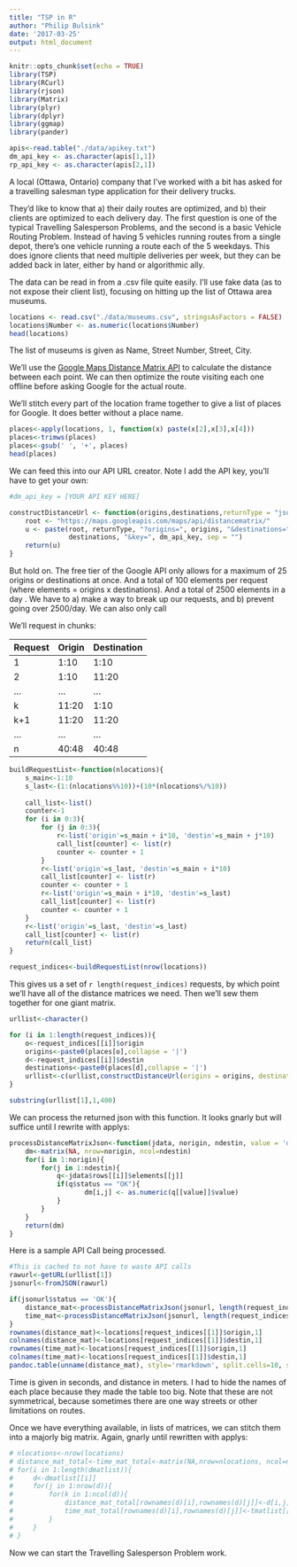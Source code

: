 ```yaml
---
title: "TSP in R"
author: "Philip Bulsink"
date: '2017-03-25'
output: html_document
---
```


```r
knitr::opts_chunk$set(echo = TRUE)
library(TSP)
library(RCurl)
library(rjson)
library(Matrix)
library(plyr)
library(dplyr)
library(ggmap)
library(pander)

apis<-read.table("./data/apikey.txt")
dm_api_key <- as.character(apis[1,1])
rp_api_key <- as.character(apis[2,1])
```

A local (Ottawa, Ontario) company that I've worked with a bit has asked for a travelling salesman type application for their delivery trucks. 

They'd like to know that a) their daily routes are optimized, and b) their clients are optimized to each delivery day. The first question is one of the typical Travelling Salesperson Problems, and the second is a basic Vehicle Routing Problem. Instead of having 5 vehicles running routes from a single depot, there's one vehicle running a route each of the 5 weekdays. This does ignore clients that need multiple deliveries per week, but they can be added back in later, either by hand or algorithmic ally. 

The data can be read in from a .csv file quite easily. I'll use fake data (as to not expose their client list), focusing on hitting up the list of Ottawa area museums. 

```r
locations <- read.csv("./data/museums.csv", stringsAsFactors = FALSE)
locations$Number <- as.numeric(locations$Number)
head(locations)
```

The list of museums is given as Name, Street Number, Street, City. 

We'll use the [Google Maps Distance Matrix API](https://developers.google.com/maps/documentation/distance-matrix/) to calculate the distance between each point. We can then optimize the route visiting each one offline before asking Google for the actual route. 

We'll stitch every part of the location frame together to give a list of places for Google. It does better without a place name.

```r
places<-apply(locations, 1, function(x) paste(x[2],x[3],x[4]))
places<-trimws(places)
places<-gsub(' ', '+', places)
head(places)
```

We can feed this into our API URL creator. Note I add the API key, you'll have to get your own:

```r
#dm_api_key = [YOUR API KEY HERE]

constructDistanceUrl <- function(origins,destinations,returnType = "json") {
    root <- "https://maps.googleapis.com/maps/api/distancematrix/"
    u <- paste(root, returnType, "?origins=", origins, "&destinations=",
               destinations, "&key=", dm_api_key, sep = "")
    return(u)
}
```

But hold on. The free tier of the Google API only allows for a maximum of 25 origins or destinations at once. And a total of 100 elements per request (where elements = origins x destinations). And a total of 2500 elements in a day . We have to a) make a way to break up our requests, and b) prevent going over 2500/day.  We can also only call 

We'll request in chunks:

| Request | Origin | Destination |
|---------|--------|-------------|
| 1 | 1:10 | 1:10 |
| 2 | 1:10 | 11:20 |
| ... | ... | ... |
| k | 11:20 | 1:10 |
| k+1 | 11:20 | 11:20 |
| ... | ... | ... |
| n | 40:48 | 40:48 |

```r
buildRequestList<-function(nlocations){
    s_main<-1:10
    s_last<-(1:(nlocations%%10))+(10*(nlocations%/%10))
    
    call_list<-list()
    counter<-1
    for (i in 0:3){
        for (j in 0:3){
            r<-list('origin'=s_main + i*10, 'destin'=s_main + j*10)
            call_list[counter] <- list(r)
            counter <- counter + 1
        }
        r<-list('origin'=s_last, 'destin'=s_main + i*10)
        call_list[counter] <- list(r)
        counter <- counter + 1
        r<-list('origin'=s_main + i*10, 'destin'=s_last)
        call_list[counter] <- list(r)
        counter <- counter + 1
    }
    r<-list('origin'=s_last, 'destin'=s_last)
    call_list[counter] <- list(r)
    return(call_list)
}

request_indices<-buildRequestList(nrow(locations))
```

This gives us a set of `r length(request_indices)` requests, by which point we'll have all of the distance matrices we need. Then we'll sew them together for one giant matrix.

```r
urllist<-character()

for (i in 1:length(request_indices)){
    o<-request_indices[[i]]$origin
    origins<-paste0(places[o],collapse = '|')
    d<-request_indices[[i]]$destin
    destinations<-paste0(places[d],collapse = '|')
    urllist<-c(urllist,constructDistanceUrl(origins = origins, destinations = destinations))
}

substring(urllist[1],1,400)
```

We can process the returned json with this function. It looks gnarly but will suffice until I rewrite with applys:
```r
processDistanceMatrixJson<-function(jdata, norigin, ndestin, value = 'distance'){
    dm<-matrix(NA, nrow=norigin, ncol=ndestin)
    for(i in 1:norigin){
        for(j in 1:ndestin){
            q<-jdata$rows[[i]]$elements[[j]]
            if(q$status == "OK"){
                   dm[i,j] <- as.numeric(q[[value]]$value)
            }
        }
    }
    return(dm)
}
```

Here is a sample API Call being processed.
```r
#This is cached to not have to waste API calls
rawurl<-getURL(urllist[1])
jsonurl<-fromJSON(rawurl)
```

```r
if(jsonurl$status == 'OK'){
    distance_mat<-processDistanceMatrixJson(jsonurl, length(request_indices[[1]]$origin), length(request_indices[[1]]$destin), 'distance')
    time_mat<-processDistanceMatrixJson(jsonurl, length(request_indices[[1]]$origin), length(request_indices[[1]]$destin), 'duration')
}
rownames(distance_mat)<-locations[request_indices[[1]]$origin,1]
colnames(distance_mat)<-locations[request_indices[[1]]$destin,1]
rownames(time_mat)<-locations[request_indices[[1]]$origin,1]
colnames(time_mat)<-locations[request_indices[[1]]$destin,1]
pandoc.table(unname(distance_mat), style='rmarkdown', split.cells=10, split.table=Inf)
```

Time is given in seconds, and distance in meters. I had to hide the names of each place because they made the table too big. Note that these are not symmetrical, because sometimes there are one way streets or other limitations on routes. 

Once we have everything available, in lists of matrices, we can stitch them into a majorly big matrix. Again, gnarly until rewritten with applys:
```r
# nlocations<-nrow(locations)
# distance_mat_total<-time_mat_total<-matrix(NA,nrow=nlocations, ncol=nlocations)
# for(i in 1:length(dmatlist)){
#     d<-dmatlist[[i]]
#     for(j in 1:nrow(d)){
#         for(k in 1:ncol(d)){
#             distance_mat_total[rownames(d)[i],rownames(d)[j]]<-d[i,j]
#             time_mat_total[rownames(d)[i],rownames(d)[j]]<-tmatlist[[i]][i,j]
#         }
#     }
# }
```

Now we can start the Travelling Salesperson Problem work.
